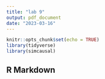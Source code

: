 ```yaml
---
title: "lab 9"
output: pdf_document
date: "2023-03-16"
---
```


```r
knitr::opts_chunk$set(echo = TRUE)
library(tidyverse)
library(simcausal)
```

## R Markdown


